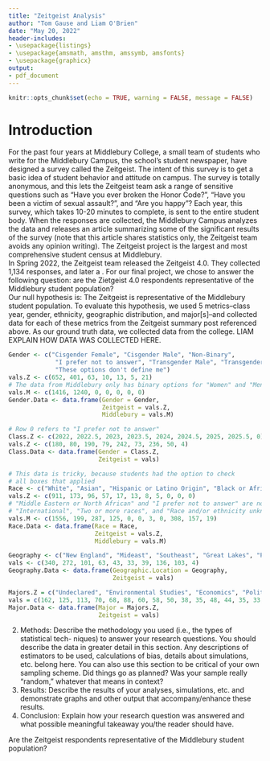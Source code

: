 ```yaml
---
title: "Zeitgeist Analysis"
author: "Tom Gause and Liam O'Brien"
date: "May 20, 2022"
header-includes:
- \usepackage{listings}
- \usepackage{amsmath, amsthm, amssymb, amsfonts}
- \usepackage{graphicx}
output: 
- pdf_document
---
```


```r
knitr::opts_chunk$set(echo = TRUE, warning = FALSE, message = FALSE)
```

# Introduction    
For the past four years at Middlebury College, a small team of students who write for the Middlebury Campus, the school's student newspaper, have designed a survey called the Zeitgeist. The intent of this survey is to get a basic idea of student behavior and attitude on campus. The survey is totally anonymous, and this lets the Zeitgeist team ask a range of sensitive questions such as "Have you ever broken the Honor Code?", "Have you been a victim of sexual assault?", and "Are you happy"? Each year, this survey, which takes 10-20 minutes to complete, is sent to the entire student body. When the responses are collected, the Middlebury Campus analyzes the data and releases an article summarizing some of the significant results of the survey (note that this article shares statistics only, the Zeitgeist team avoids any opinion writing). The Zeitgeist project is the largest and most comprehensive student census at Middlebury.   
In Spring 2022, the Zeitgeist team released the Zeitgeist 4.0. They collected 1,134 responses, and later a \href{https://www.middleburycampus.com/article/2022/05/zeitgeist-4-0-2022}{summary article}. For our final project, we chose to answer the following question: are the Zietgeist 4.0 respondents representative of the Middlebury student population?   
Our null hypothesis is: The Zeitgeist is representative of the Middlebury student population. To evaluate this hypothesis, we used 5 metrics--class year, gender, ethnicity, geographic distribution, and major[s]--and collected data for each of these metrics from the Zeitgeist summary post referenced above. As our ground truth data, we collected data from the college.
LIAM EXPLAIN HOW DATA WAS COLLECTED HERE.  
``` r
Gender <- c("Cisgender Female", "Cisgender Male", "Non-Binary", 
             "I prefer not to answer", "Transgender Male", "Transgender Female",
             "These options don't define me")
vals.Z <- c(652, 401, 63, 10, 13, 5, 21)
# The data from Middlebury only has binary options for "Women" and "Men"
vals.M <- c(1416, 1240, 0, 0, 0, 0, 0)
Gender.Data <- data.frame(Gender = Gender,
                          Zeitgeist = vals.Z,
                          Middlebury = vals.M)

# Row 0 refers to "I prefer not to answer"
Class.Z <- c(2022, 2022.5, 2023, 2023.5, 2024, 2024.5, 2025, 2025.5, 0)
vals.Z <- c(180, 80, 190, 79, 242, 73, 236, 50, 4)
Class.Data <- data.frame(Gender = Class.Z,
                         Zeitgeist = vals)

# This data is tricky, because students had the option to check
# all boxes that applied
Race <- c("White", "Asian", "Hispanic or Latino Origin", "Black or African American", "Middle Eastern or North African", "I prefer not to answer", "American Indian or Alaskan Native", "Native Hawaiian or other Pacific Islander", "International", "Two or more races", "Race and/or ethnicity unknown")
vals.Z <- c(911, 173, 96, 57, 17, 13, 8, 5, 0, 0, 0)
# "Middle Eastern or North African" and "I prefer not to answer" are not categories in Middlebury's data
# "International", "Two or more races", and "Race and/or ethnicity unknown" were additional categories in Middlebury data
vals.M <- c(1556, 199, 287, 125, 0, 0, 3, 0, 308, 157, 19)
Race.Data <- data.frame(Race = Race,
                        Zeitgeist = vals.Z,
                        Middlebury = vals.M)

Geography <- c("New England", "Mideast", "Southeast", "Great Lakes", "Plains", "Southwest", "Rocky Mountain", "Far West", "Inernational/Outside the U.S.", "I prefer not to answer")
vals <- c(340, 272, 101, 63, 43, 33, 39, 136, 103, 4)
Geography.Data <- data.frame(Geographic.Location = Geography,
                             Zeitgeist = vals)

Majors.Z = c("Undeclared", "Environmental Studies", "Economics", "Political Science", "Neuroscience", "Computer Science", "English & American Literatures", "Psychology", "International and Global Studies", "Molecular Biology and Biochemistry", "Biology", "Mathematics", "International Politics and Economics", "History", "History of Art & Architecture", "Film and Media Culture", "Geography", "Anthropology", "Physics", "Spanish", "Chemistry", "Sociology", "Theatre", "Education Studies", "Music", "Philosophy", "Chinese", "Geology", "Biochemistry", "Independent Scholar", "Studio Art", "I prefer not to answer", "Arabic", "Gender, Sexuality and Feminist Studies", "German", "Classics", "Japanese Studies", "Dance", "Russian", "French", "Religion", "American Studies", "Comparitive Literature", "Literature Studies", "Sociology/Anthropology", "Black Studies")
vals = c(162, 125, 113, 70, 68, 88, 60, 58, 50, 38, 35, 48, 44, 35, 33, 30, 25, 24, 25, 23, 22, 21, 17, 17, 15, 14, 13, 11, 10, 10, 7, 12, 12, 12, 12, 6, 5, 5, 5, 4, 4, 3, 3, 3, 3, 2)
Major.Data <- data.frame(Major = Majors.Z,
                         Zeitgeist = vals)

```

2) Methods: Describe the methodology you used (i.e., the types of statistical tech-
niques) to answer your research questions. You should describe the data in greater
detail in this section. Any descriptions of estimators to be used, calculations of
bias, details about simulations, etc. belong here. You can also use this section
to be critical of your own sampling scheme. Did things go as planned? Was your
sample really “random,” whatever that means in context?
3) Results: Describe the results of your analyses, simulations, etc. and demonstrate
graphs and other output that accompany/enhance these results.
4) Conclusion: Explain how your research question was answered and what possible
meaningful takeaway you/the reader should have.


Are the Zeitgeist respondents representative of the Middlebury student population?

``` r
```









